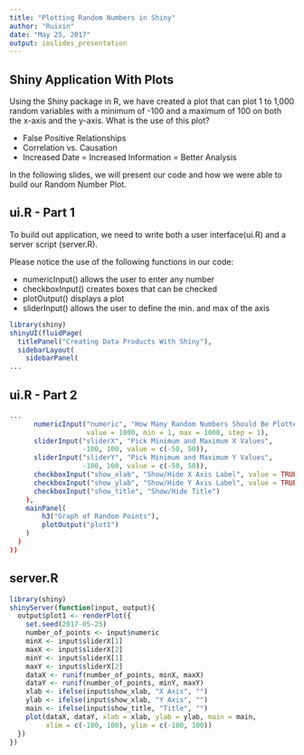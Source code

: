 ```yaml
---
title: "Plotting Random Numbers in Shiny"
author: "Ruixin"
date: "May 25, 2017"
output: ioslides_presentation
---
```


## Shiny Application With Plots
Using the Shiny package in R, we have created a plot that can plot 1 to 1,000 random variables with a minimum of -100 and a maximum of 100 on both the x-axis and the y-axis. What is the use of this plot?

- False Positive Relationships
- Correlation vs. Causation
- Increased Date = Increased Information = Better Analysis

In the following slides, we will present our code and how we were able to build our Random Number Plot.

## ui.R - Part 1
To build out application, we need to write both a user interface(ui.R) and a server script (server.R). 

Please notice the use of the following functions in our code:

- numericInput() allows the user to enter any number
- checkboxInput() creates boxes that can be checked 
- plotOutput() displays a plot
- sliderInput() allows the user to define the min. and max of the axis
```r
library(shiny)
shinyUI(fluidPage(
  titlePanel("Creating Data Products With Shiny"),
  sidebarLayout(
    sidebarPanel(
...
```

## ui.R - Part 2
```r
...
      numericInput("numeric", "How Many Random Numbers Should Be Plotted?",
                   value = 1000, min = 1, max = 1000, step = 1),
      sliderInput("sliderX", "Pick Minimum and Maximum X Values",
                  -100, 100, value = c(-50, 50)),
      sliderInput("sliderY", "Pick Minimum and Maximum Y Values",
                  -100, 100, value = c(-50, 50)),
      checkboxInput("show_xlab", "Show/Hide X Axis Label", value = TRUE),
      checkboxInput("show_ylab", "Show/Hide Y Axis Label", value = TRUE),
      checkboxInput("show_title", "Show/Hide Title")
    ),
    mainPanel(
        h3("Graph of Random Points"),
        plotOutput("plot1")
    )
  )
))
```

## server.R

```r
library(shiny)
shinyServer(function(input, output){
  output$plot1 <- renderPlot({
    set.seed(2017-05-25)
    number_of_points <- input$numeric
    minX <- input$sliderX[1]
    maxX <- input$sliderX[2]
    minY <- input$sliderX[1]
    maxY <- input$sliderX[2]
    dataX <- runif(number_of_points, minX, maxX)
    dataY <- runif(number_of_points, minY, maxY)
    xlab <- ifelse(input$show_xlab, "X Axis", "")
    ylab <- ifelse(input$show_xlab, "Y Axis", "")
    main <- ifelse(input$show_title, "Title", "")
    plot(dataX, dataY, xlab = xlab, ylab = ylab, main = main,
         xlim = c(-100, 100), ylim = c(-100, 100))
  })
})
```
